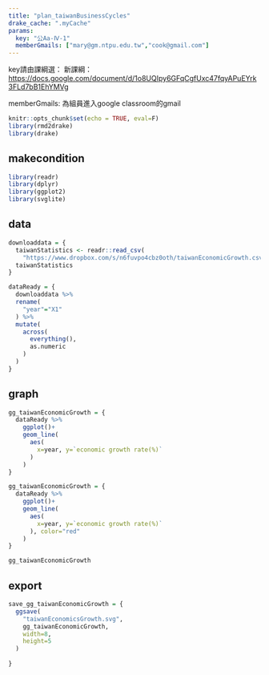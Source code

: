 ```yaml
---
title: "plan_taiwanBusinessCycles"
drake_cache: ".myCache"
params:
  key: "公Aa-Ⅳ-1"
  memberGmails: ["mary@gm.ntpu.edu.tw","cook@gmail.com"]
---
```


key請由課綱選：
新課綱：<https://docs.google.com/document/d/1o8UQIpy6GFqCgfUxc47fqyAPuEYrk3FLd7bB1EhYMVg>

memberGmails: 為組員進入google classroom的gmail

```r
knitr::opts_chunk$set(echo = TRUE, eval=F)
library(rmd2drake)
library(drake)
```

## makecondition

```r
library(readr)
library(dplyr)
library(ggplot2)
library(svglite)
```

## data


```r
downloaddata = {
  taiwanStatistics <- readr::read_csv(
    "https://www.dropbox.com/s/n6fuvpo4cbz0oth/taiwanEconomicGrowth.csv?dl=1")
  taiwanStatistics
}
```

```r
dataReady = {
  downloaddata %>%
  rename(
    "year"="X1"
  ) %>%
  mutate(
    across(
      everything(),
      as.numeric
    )
  )
}

```


## graph

```r
gg_taiwanEconomicGrowth = {
  dataReady %>%
    ggplot()+
    geom_line(
      aes(
        x=year, y=`economic growth rate(%)`
      )
    )
}
```

```r
gg_taiwanEconomicGrowth = {
  dataReady %>%
    ggplot()+
    geom_line(
      aes(
        x=year, y=`economic growth rate(%)`
      ), color="red"
    )
}
```

```r
gg_taiwanEconomicGrowth
```

## export

```r
save_gg_taiwanEconomicGrowth = {
  ggsave(
    "taiwanEconomicsGrowth.svg",
    gg_taiwanEconomicGrowth,
    width=8,
    height=5
  )
  
}
```



